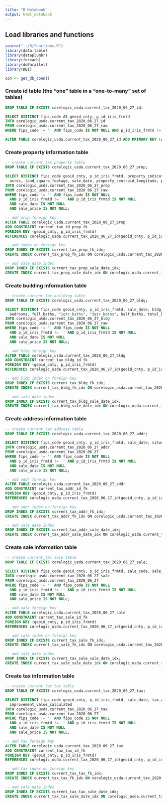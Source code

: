 ```yaml
---
title: "R Notebook"
output: html_notebook
---
```


## Load libraries and functions

```r
source("../R/functions.R")
library(data.table)
library(dataplumbr)
library(foreach)
library(doParallel)
library(DBI)
```

```r
con <- get_db_conn()
```

### Create id table (the "one" table in a "one-to-many" set of tables)
```sql
DROP TABLE IF EXISTS corelogic_usda.current_tax_2020_06_27_id;

SELECT DISTINCT fips_code AS geoid_cnty, p_id_iris_frmtd
INTO corelogic_usda.current_tax_2020_06_27_id
FROM corelogic_usda.current_tax_2020_06_27_raw
WHERE fips_code != '' AND fips_code IS NOT NULL AND p_id_iris_frmtd != '' AND p_id_iris_frmtd IS NOT NULL;

ALTER TABLE corelogic_usda.current_tax_2020_06_27_id ADD PRIMARY KEY (geoid_cnty, p_id_iris_frmtd);
```

### Create property information table
```sql
-- create current_tax property table
DROP TABLE IF EXISTS corelogic_usda.current_tax_2020_06_27_prop;

SELECT DISTINCT fips_code geoid_cnty, p_id_iris_frmtd, property_indicator, zoning, municipality_name, municipality_code,
  acres, land_square_footage, sale_date, property_centroid_longitude, property_centroid_latitude
INTO corelogic_usda.current_tax_2020_06_27_prop
FROM corelogic_usda.current_tax_2020_06_27_raw
WHERE fips_code != '' AND fips_code IS NOT NULL
  AND p_id_iris_frmtd != '' AND p_id_iris_frmtd IS NOT NULL
  AND sale_date IS NOT NULL
  AND sale_price IS NOT NULL;

-- add prop foreign key
ALTER TABLE corelogic_usda.current_tax_2020_06_27_prop
ADD CONSTRAINT current_tax_id_prop_fk
FOREIGN KEY (geoid_cnty, p_id_iris_frmtd)
REFERENCES corelogic_usda.current_tax_2020_06_27_id(geoid_cnty, p_id_iris_frmtd);

-- add index on foreign key
DROP INDEX IF EXISTS current_tax_prop_fk_idx;
CREATE INDEX current_tax_prop_fk_idx ON corelogic_usda.current_tax_2020_06_27_prop (geoid_cnty, p_id_iris_frmtd);

-- add sale_date index
DROP INDEX IF EXISTS current_tax_prop_sale_date_idx;
CREATE INDEX current_tax_prop_sale_date_idx ON corelogic_usda.current_tax_2020_06_27_prop (sale_date);
```

### Create building information table
```sql
-- create current_tax building table
DROP TABLE IF EXISTS corelogic_usda.current_tax_2020_06_27_bldg;

SELECT DISTINCT fips_code geoid_cnty, p_id_iris_frmtd, sale_date, bldg_code, building_square_feet, living_square_feet, year_built, effective_year_built,
  bedrooms, full_baths, "1qtr_baths", "3qtr_baths", half_baths, total_baths
INTO corelogic_usda.current_tax_2020_06_27_bldg
FROM corelogic_usda.current_tax_2020_06_27_raw
WHERE fips_code != '' AND fips_code IS NOT NULL
  AND p_id_iris_frmtd != '' AND p_id_iris_frmtd IS NOT NULL
  AND sale_date IS NOT NULL
  AND sale_price IS NOT NULL;

-- add bldg foreign key
ALTER TABLE corelogic_usda.current_tax_2020_06_27_bldg
ADD CONSTRAINT current_tax_bldg_id_fk
FOREIGN KEY (geoid_cnty, p_id_iris_frmtd)
REFERENCES corelogic_usda.current_tax_2020_06_27_id(geoid_cnty, p_id_iris_frmtd);

-- add bldg index on foreign key
DROP INDEX IF EXISTS current_tax_bldg_fk_idx;
CREATE INDEX current_tax_bldg_fk_idx ON corelogic_usda.current_tax_2020_06_27_bldg (geoid_cnty, p_id_iris_frmtd);

-- add sale_date index
DROP INDEX IF EXISTS current_tax_bldg_sale_date_idx;
CREATE INDEX current_tax_bldg_sale_date_idx ON corelogic_usda.current_tax_2020_06_27_bldg (sale_date);
```

### Create address information table
```sql
-- create current_tax address table
DROP TABLE IF EXISTS corelogic_usda.current_tax_2020_06_27_addr;

SELECT DISTINCT fips_code geoid_cnty, p_id_iris_frmtd, sale_date, situs_address, situs_zip_code, mail_address, mail_zip_code
INTO corelogic_usda.current_tax_2020_06_27_addr
FROM corelogic_usda.current_tax_2020_06_27
WHERE fips_code != '' AND fips_code IS NOT NULL
  AND p_id_iris_frmtd != '' AND p_id_iris_frmtd IS NOT NULL
  AND sale_date IS NOT NULL
  AND sale_price IS NOT NULL;

-- add addr foreign key
ALTER TABLE corelogic_usda.current_tax_2020_06_27_addr
ADD CONSTRAINT current_tax_addr_id_fk
FOREIGN KEY (geoid_cnty, p_id_iris_frmtd)
REFERENCES corelogic_usda.current_tax_2020_06_27_id(geoid_cnty, p_id_iris_frmtd);

-- add addr index on foreign key
DROP INDEX IF EXISTS current_tax_addr_fk_idx;
CREATE INDEX current_tax_addr_fk_idx ON corelogic_usda.current_tax_2020_06_27_addr (geoid_cnty, p_id_iris_frmtd);

-- add sale_date index
DROP INDEX IF EXISTS current_tax_addr_sale_date_idx;
CREATE INDEX current_tax_addr_sale_date_idx ON corelogic_usda.current_tax_2020_06_27_addr (sale_date);

```

### Create sale information table
```sql
-- create current_tax sale table
DROP TABLE IF EXISTS corelogic_usda.current_tax_2020_06_27_sale;

SELECT DISTINCT fips_code geoid_cnty, p_id_iris_frmtd, sale_code, sale_price, sale_date, recording_date, transaction_type
INTO corelogic_usda.current_tax_2020_06_27_sale
FROM corelogic_usda.current_tax_2020_06_27
WHERE fips_code != '' AND fips_code IS NOT NULL
  AND p_id_iris_frmtd != '' AND p_id_iris_frmtd IS NOT NULL
  AND sale_date IS NOT NULL
  AND sale_price IS NOT NULL;

-- add sale foreign key
ALTER TABLE corelogic_usda.current_tax_2020_06_27_sale
ADD CONSTRAINT current_tax_sale_id_fk
FOREIGN KEY (geoid_cnty, p_id_iris_frmtd)
REFERENCES corelogic_usda.current_tax_2020_06_27_id(geoid_cnty, p_id_iris_frmtd);

-- add sale index on foreign key
DROP INDEX IF EXISTS current_tax_sale_fk_idx;
CREATE INDEX current_tax_sale_fk_idx ON corelogic_usda.current_tax_2020_06_27_sale (geoid_cnty, p_id_iris_frmtd);

-- add sale_date index
DROP INDEX IF EXISTS current_tax_sale_sale_date_idx;
CREATE INDEX current_tax_sale_sale_date_idx ON corelogic_usda.current_tax_2020_06_27_sale (sale_date);
```

### Create tax information table
```sql
-- create current_tax tax table
DROP TABLE IF EXISTS corelogic_usda.current_tax_2020_06_27_tax;

SELECT DISTINCT fips_code geoid_cnty, p_id_iris_frmtd, sale_date, tax_amount, tax_year, assessed_year, total_value_calculated, land_value_calculated,
  improvement_value_calculated
INTO corelogic_usda.current_tax_2020_06_27_tax
FROM corelogic_usda.current_tax_2020_06_27
WHERE fips_code != '' AND fips_code IS NOT NULL
  AND p_id_iris_frmtd != '' AND p_id_iris_frmtd IS NOT NULL
  AND sale_date IS NOT NULL
  AND sale_price IS NOT NULL;

-- add tax foreign key
ALTER TABLE corelogic_usda.current_tax_2020_06_27_tax
ADD CONSTRAINT current_tax_tax_id_fk
FOREIGN KEY (geoid_cnty, p_id_iris_frmtd)
REFERENCES corelogic_usda.current_tax_2020_06_27_id(geoid_cnty, p_id_iris_frmtd);

-- add tax index on foreign key
DROP INDEX IF EXISTS current_tax_tax_fk_idx;
CREATE INDEX current_tax_tax_fk_idx ON corelogic_usda.current_tax_2020_06_27_tax (geoid_cnty, p_id_iris_frmtd);

-- add sale_date index
DROP INDEX IF EXISTS current_tax_tax_sale_date_idx;
CREATE INDEX current_tax_tax_sale_date_idx ON corelogic_usda.current_tax_2020_06_27_tax (sale_date);
```


